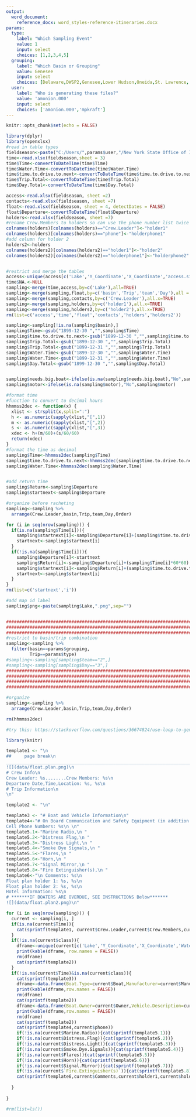 ```yaml
---
output: 
  word_document:
    reference_docx: word_styles-reference-itineraries.docx
params:
  type: 
    label: "Which Sampling Event"
    value: 1
    input: select
    choices: [1,2,3,4,5]
  grouping:
    label: "Which Basin or Grouping"
    value: Genesee
    input: select
    choices: [Delaware,DWSP2,Genesee,Lower Hudson,Oneida,St. Lawrence, Oneida]
  user:
    label: "Who is generating these files?"
    value: 'amonion.000'
    input: select
    choices: ['amonion.000','mpkraft']
---
```


```r

knitr::opts_chunk$set(echo = FALSE)
```



```r
library(dplyr)
library(openxlsx)
#read in table types
fieldseason<-paste("C:/Users/",params$user,"/New York State Office of Information Technology Services/LMAS - LCI/LCI.Field.Season.xlsx",sep="")
time<-read.xlsx(fieldseason,sheet = 3)
time$Time<-convertToDateTime(time$Time)
time$Water.Time<-convertToDateTime(time$Water.Time)
time$time.to.drive.to.next<-convertToDateTime(time$time.to.drive.to.next)
time$Trip.Total<-convertToDateTime(time$Trip.Total)
time$Day.Total<-convertToDateTime(time$Day.Total)

access<-read.xlsx(fieldseason, sheet =2)
contacts<-read.xlsx(fieldseason, sheet =7)
float<-read.xlsx(fieldseason, sheet = 4, detectDates = FALSE)
float$Departure<-convertToDateTime(float$Departure)
holders<-read.xlsx(fieldseason, sheet =7)
#rename Crew.Members to holders so can use the phone number list twice
colnames(holders)[colnames(holders)=="Crew.Leader"]<-"holder1"
colnames(holders)[colnames(holders)=="phone"]<-"holderphone1"
#add column for holder 2
holders2<-holders
colnames(holders2)[colnames(holders2)=="holder1"]<-"holder2"
colnames(holders2)[colnames(holders2)=="holderphone1"]<-"holderphone2"


#restrict and merge the tables
access<-unique(access[c('Lake','Y_Coordinate','X_Coordinate','access.site_lat','access.site_lon','Access','needs.big.boat','motor')])
time$NA.<-NULL
sampling<-merge(time,access,by=c('Lake'),all=TRUE)
sampling<-merge(sampling,float,by=c('basin','Trip','team','Day'),all = TRUE)
sampling<-merge(sampling,contacts,by=c('Crew.Leader'),all.x=TRUE)
sampling<-merge(sampling,holders,by=c('holder1'),all.x=TRUE)
sampling<-merge(sampling,holders2,by=c('holder2'),all.x=TRUE)
rm(list=c('access','time','float','contacts','holders','holders2'))

sampling<-sampling[!is.na(sampling$basin),]
sampling$Time<-gsub("1899-12-30 ","",sampling$Time)
sampling$time.to.drive.to.next<-gsub("1899-12-30 ","",sampling$time.to.drive.to.next)
sampling$Trip.Total<-gsub("1899-12-30 ","",sampling$Trip.Total)
sampling$Trip.Total<-gsub("1899-12-31 ","",sampling$Trip.Total)
sampling$Water.Time<-gsub("1899-12-30 ","",sampling$Water.Time)
sampling$Water.Time<-gsub("1899-12-31 ","",sampling$Water.Time)
sampling$Day.Total<-gsub("1899-12-30 ","",sampling$Day.Total)


sampling$needs.big.boat<-ifelse(is.na(sampling$needs.big.boat),"No",sampling$needs.big.boat)
sampling$motor<-ifelse(is.na(sampling$motor),"No",sampling$motor)

#format time
#function to convert to decimal hours
hhmmss2dec <- function(x) {
  xlist <- strsplit(x,split=":")
  h <- as.numeric(sapply(xlist,"[",1))
  m <- as.numeric(sapply(xlist,"[",2))
  s <- as.numeric(sapply(xlist,"[",3))
  xdec <- h+(m/60)+(s/60/60)
  return(xdec)
}
#format the time as decimal
sampling$Time<-hhmmss2dec(sampling$Time)
sampling$time.to.drive.to.next<-hhmmss2dec(sampling$time.to.drive.to.next)
sampling$Water.Time<-hhmmss2dec(sampling$Water.Time)


#add return time
sampling$Return<-sampling$Departure
sampling$startnext<-sampling$Departure

#organize before racheting
sampling<-sampling %>% 
  arrange(Crew.Leader,basin,Trip,team,Day,Order)

for (i in seq(nrow(sampling))) {
  if(is.na(sampling$Time[i])){
    sampling$startnext[i]<-sampling$Departure[i]+(sampling$time.to.drive.to.next[i]*60*60)
    startnext<-sampling$startnext[i]
  }
  if(!is.na(sampling$Time[i])){
    sampling$Departure[i]<-startnext
    sampling$Return[i]<-sampling$Departure[i]+(sampling$Time[i]*60*60)
    sampling$startnext[i]<-sampling$Return[i]+(sampling$time.to.drive.to.next[i]*60*60)
    startnext<-sampling$startnext[i]
  }
}
rm(list=c('startnext','i'))

#add map id label
sampling$png<-paste(sampling$Lake,".png",sep="")


#################################################################################################################
#################################################################################################################
#################################################################################################################
#restrict to basin/trip combination
sampling<-sampling %>% 
  filter(basin==params$grouping,
         Trip==params$type)
#sampling<-sampling[sampling$team=="2",]
#sampling<-sampling[sampling$Day=="3",]
#################################################################################################################
#################################################################################################################
#################################################################################################################
#################################################################################################################

#organize
sampling<-sampling %>% 
  arrange(Crew.Leader,basin,Trip,team,Day,Order) 

rm(hhmmss2dec)
```

```r
#try this: https://stackoverflow.com/questions/36674824/use-loop-to-generate-section-of-text-in-rmarkdown

library(knitr)

template1 <- "\n
##     page break\n
______________________________________________________________________________________\n
![](data/float.plan.png)\n
# Crew Info\n
Crew Leader: %s........Crew Members: %s\n
Departure Date,Time,Location: %s, %s\n
# Trip Information\n
\n" 

template2 <- "\n" 

template3 <- "# Boat and Vehicle Information\n"
template4<-"# On Board Communication and Safety Equipment (in addition to PDFs)\n
Cell Phone Numbers: %s\n \n"
template5.1<-"Marine Radio,\n "
template5.2<-"Distress Flag,\n "
template5.3<-"Distress Light,\n "
template5.4<-"Smoke Dye Signals,\n "
template5.5<-"Flares,\n "
template5.6<-"Horn,\n "
template5.7<-"Signal Mirror,\n "
template5.8<-"Fire Extinguisher(s),\n "
template6<-"\n Comments: %s\n
Float plan holder 1: %s, %s\n
Float plan holder 2: %s, %s\n
Hotel Information: %s\n
# *******IF BOATERS ARE OVERDUE, SEE INSTRUCTIONS Below*******
![](data/float.plan2.png)\n"

for (i in seq(nrow(sampling))) {
  current <- sampling[i, ]
  if(is.na(current$Time)){
    cat(sprintf(template1, current$Crew.Leader,current$Crew.Members,current$Departure,current$from))
  }
  if(!is.na(current$class)){
    dframe<-unique(current[c('Lake','Y_Coordinate','X_Coordinate','Water.Time','Return')])
    print(kable(dframe, row.names = FALSE))
    rm(dframe)
    cat(sprintf(template2))
  }
  if(!is.na(current$Time)&is.na(current$class)){
    cat(sprintf(template3))
    dframe<-data.frame(Boat.Type=current$Boat,Manufacturer=current$Manufacturer,Size.Length.Color = current$Size)
    print(kable(dframe,row.names = FALSE))
    rm(dframe)
    cat(sprintf(template2))
    dframe<-data.frame(Boat.Owner=current$Owner,Vehicle.Description=current$Vehicle)
    print(kable(dframe,row.names = FALSE))
    rm(dframe)
    cat(sprintf(template2))
    cat(sprintf(template4,current$phone))
    if(!is.na(current$Marine.Radio)){cat(sprintf(template5.1))}
    if(!is.na(current$Distress.Flag)){cat(sprintf(template5.2))}
    if(!is.na(current$Distress.Light)){cat(sprintf(template5.3))}
    if(!is.na(current$Smoke.Dye.Signals)){cat(sprintf(template5.4))}
    if(!is.na(current$Flares)){cat(sprintf(template5.5))}
    if(!is.na(current$Horn)){cat(sprintf(template5.6))}
    if(!is.na(current$Signal.Mirror)){cat(sprintf(template5.7))}
    if(!is.na(current$`Fire.Extinguisher(s)`)){cat(sprintf(template5.8))}
    cat(sprintf(template6,current$Comments,current$holder1,current$holderphone1,current$holder2,current$holderphone2,current$hotel))
    
  }
  
}

#rm(list=ls())

```